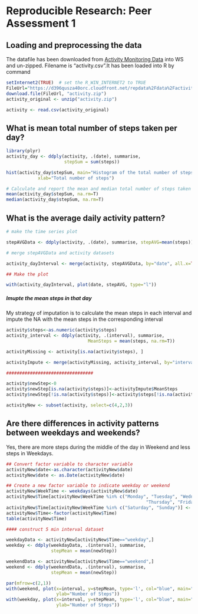 # Reproducible Research: Peer Assessment 1


## Loading and preprocessing the data

The datafile has been downloaded from [Activity Monitoring Data](https://d396qusza40orc.cloudfront.net/repdata%2Fdata%2Factivity.zip) into WS and un-zipped. Filename is "activity.csv".It has been loaded into R by command

```r
setInternet2(TRUE)  # set the R_WIN_INTERNET2 to TRUE
FileUrl="https://d396qusza40orc.cloudfront.net/repdata%2Fdata%2Factivity.zip"
download.file(FileUrl, "activity.zip")       
activity_original <- unzip("activity.zip")

activity <- read.csv(activity_original)
```

## What is mean total number of steps taken per day?

```r
library(plyr)
activity_day <- ddply(activity, .(date), summarise, 
                      stepSum = sum(steps))

hist(activity_day$stepSum, main="Histogram of the total number of steps taken each day", 
            xlab="Total number of steps")

# Calculate and report the mean and median total number of steps taken per day
mean(activity_day$stepSum, na.rm=T)
median(activity_day$stepSum, na.rm=T)
```

## What is the average daily activity pattern?

```r
# make the time series plot

stepAVGData <- ddply(activity, .(date), summarise, stepAVG=mean(steps))

# merge stepAVGData and activity datasets

activity_dayInterval <- merge(activity, stepAVGData, by="date", all.x=TRUE)

## Make the plot

with(activity_dayInterval, plot(date, stepAVG, type="l"))
```


##### Imupte the mean steps in that day ####

My strategy of imputation is to calculate the mean steps in each interval and impute the NA with the mean steps in the corresponding interval 

```r
activity$steps<-as.numeric(activity$steps)
activity_interval <- ddply(activity, .(interval), summarise, 
                               MeanSteps = mean(steps, na.rm=T))

activityMissing <- activity[is.na(activity$steps), ]

activityImpute <- merge(activityMissing, activity_interval, by="interval", all.x=T)

#################################

activity$newStep<-0
activity$newStep[is.na(activity$steps)]<-activityImpute$MeanSteps
activity$newStep[!is.na(activity$steps)]<-activity$steps[!is.na(activity$steps)]

activityNew <- subset(activity, select=c(4,2,3))
```

## Are there differences in activity patterns between weekdays and weekends?

Yes, there are more steps during the middle of the day in Weekend and less steps in Weekdays. 


```r
## Convert factor variable to character variable
activityNew$date<-as.character(activityNew$date)
activityNew$date <- as.Date(activityNew$date)

## Create a new factor variable to indicate weekday or weekend
activityNew$WeekTime <- weekdays(activityNew$date)
activityNew$Time[activityNew$WeekTime %in% c("Monday", "Tuesday", "Wednesday", 
                                                     "Thursday", "Friday")] <- "weekday"
activityNew$Time[activityNew$WeekTime %in% c("Saturday", "Sunday")] <- "weekend"
activityNew$Time<-factor(activityNew$Time)
table(activityNew$Time)

#### construct 5 min interval dataset

weekdayData <- activityNew[activityNew$Time=="weekday",]
weekday <- ddply(weekdayData, .(interval), summarise, 
                 stepMean = mean(newStep))

weekendData <- activityNew[activityNew$Time=="weekend",]
weekend <- ddply(weekendData, .(interval), summarise, 
                 stepMean = mean(newStep))

par(mfrow=c(2,1))
with(weekend, plot(x=interval, y=stepMean, type='l', col="blue", main="Weekend", 
                   ylab="Number of Steps"))
with(weekday, plot(x=interval, y=stepMean, type='l', col="blue", main="Weekday",
                   ylab="Number of Steps"))
```


 





  

